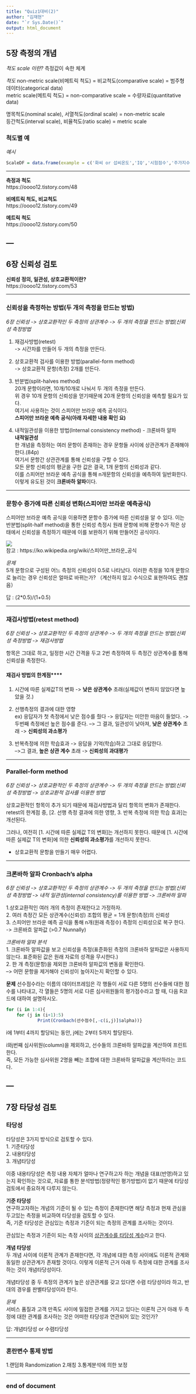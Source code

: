 ```yaml
---
title: "Quiz1대비(2)"
author: "김재현"
date: "`r Sys.Date()`"
output: html_document
---
```


## 5장 측정의 개념

*척도 scale 이란?*
측정값이 속한 체계


*척도*
non-metric scale(비메트릭 척도) = 비교척도(comparative scale) = 범주형   데이터(categorical data)  
metric scale(메트릭 척도) = non-comparative scale = 수량자료(quantitative data)  

명목척도(nominal scale), 서열척도(ordinal scale) = non-metric scale  
등간척도(interval scale), 비율척도(ratio scale) = metric scale

### 척도별 예

*예시*
```r
ScaleDF = data.frame(example = c('화씨 or 섭씨온도','IQ','시험점수','주가지수','선수번호','성별','이름','석차','제품 선호도 순위','소비자만족지수','무게','나이','연소득','가격','시장점유율','경제성장률'), scale = c('interval','interval','interval','ratio',rep('nominal',3), rep('ordinal',2),'interval',rep('ratio',6)))
```

---

**측정과 척도**  
https://oooo12.tistory.com/48

**비메트릭 척도, 비교척도**  
https://oooo12.tistory.com/49

**메트릭 척도**  
https://oooo12.tistory.com/50

---
---

## 6장 신뢰성 검토

**신뢰성 정의, 일관성, 상호교환적이란?**  
https://oooo12.tistory.com/53

---

### 신뢰성을 측정하는 방법(두 개의 측정을 만드는 방법)  
*6장 신뢰성 -> 상호교환적인 두 측정의 상관계수 -> 두 개의 측정을 만드는 방법(신뢰성 측정방법*

1. 재검사방법(retest)  
-> 시간차를 만들어 두 개의 측정을 만든다.

2. 상호교환적 검사를 이용한 방법(parallel-form method)  
-> 상호교환적 문항(측정) 2개를 만든다.

3. 반분법(split-halves method)  
20개 문항이라면, 10개/10개로 나눠서 두 개의 측정을 만든다.  
위 경우 10개 문항의 신뢰성을 얻기때문에 20개 문항의 신뢰성을 예측할 필요가 있다.  
여기서 사용하는 것이 스피어만 브라운 예측 공식이다.  
**스피어만 브라운 예측 공식(아래 자세한 내용 확인 요)**

4. 내적일관성을 이용한 방법(Internal consistency method) - 크론바하 알파  
**내적일관성**  
한 개념을 측정하는 여러 문항이 존재하는 경우 문항들 사이에 상관관계가 존재해야 한다.(84p)  
여기서 문항간 상관관계를 통해 신뢰성을 구할 수 있다.  
모든 문항 신뢰성의 평균을 구한 값은 결국, 1개 문항의 신뢰성과 같다.  
이를 스피어만 브라운 예측 공식을 통해 n개문항의 신뢰성을 예측하여 일반화한다.  
이렇게 유도된 것이 **크론바하 알파**이다.

---

### 문항수 증가에 따른 신뢰성 변화(스피어만 브라운 예측공식)
스피어만 브라운 예측 공식을 이용하면 문항수 증가에 따른 신뢰성을 알 수 있다. 이는 반분법(split-half method)을 통한 신뢰성 측정시 원래 문항에 비해 문항수가 작은 상태에서 신뢰성을 측정하기 때문에 이를 보완하기 위해 만들어진 공식이다. 

![](https://wikimedia.org/api/rest_v1/media/math/render/svg/0582bfa386ff59fc83733278ea79b0b932bfac95)  
참고 : https://ko.wikipedia.org/wiki/스피어만_브라운_공식

*문제*  
5개 문항으로 구성된 어느 측정의 신뢰성이 0.5로 나타났다. 이러한 측정을 10개 문항으로 늘리는 경우 신뢰성은 얼마로 바뀌는가? （계산하지 않고 수식으로 표현하여도 괜찮음）

답 : (2*0.5)/(1+0.5)

---

### 재검사방법(retest method)
*6장 신뢰성 -> 상호교환적인 두 측정의 상관계수 -> 두 개의 측정을 만드는 방법(신뢰성 측정방법 -> 재검사방법*

항목은 그대로 하고, 일정한 시간 간격을 두고 2번 측정하여 두 측정간 상관계수를 통해 신뢰성을 측정한다.

#### 재검사 방법의 한계점****  
1. 시간에 따른 실제값T의 변화 -> **낮은 상관계수** 초래(실제값이 변하지 않았다면 높았을 것.)

2. 선행측정의 결과에 대한 영향  
ex) 응답자가 첫 측정에서 낮은 점수를 줬다 -> 응답자는 미안한 마음이 들었다. -> 두번째 측정에선 높은 점수를 준다.
--> 그 결과, 일관성이 낮아져, **낮은 상관계수** 초래 -> **신뢰성의 과소평가**

3. 반복측정에 의한 학습효과 -> 응답을 기억(학습)하고 그대로 응답한다.  
-->그 결과, **높은 상관 계수** 초래 -> **신뢰성의 과대평가**

---

### Parallel-form method  
*6장 신뢰성 -> 상호교환적인 두 측정의 상관계수 -> 두 개의 측정을 만드는 방법(신뢰성 측정방법 -> 상호교환적 검사를 이용한 방법*

상호교환적인 항목이 추가 되기 때문에 재검사방법과 달리 항목의 변화가 존재한다.  
retest의 한계점 중, [2. 선행 측정 결과에 의한 영향, 3. 반복 측정에 의한 학습 효과]는 개선된다. 

그러나, 여전히 [1. 시간에 따른 실제값 T의 변화]는 개선하지 못한다. 때문에 [1. 시간에 따른 실제값 T의 변화]에 의한 **신뢰성의 과소평가**를 개선하지 못한다.

+ 상호교환적 문항을 만들기 매우 어렵다.

---

### 크론바하 알파 Cronbach's alpha  
*6장 신뢰성 -> 상호교환적인 두 측정의 상관계수 -> 두 개의 측정을 만드는 방법(신뢰성 측정방법 -> 내적 일관성(internal consistency)를 이용한 방법 -> 크론바하 알파*

1.상호교환적인 여러 개의 측정이 존재한다고 가정하자.  
2. 여러 측정간 모든 상관계수(신뢰성) 조합의 평균 = 1개 문항(측정)의 신뢰성  
3. 스피어만 브라운 예측 공식을 통해 n개(원래 측정수) 측정의 신뢰성으로 복구 한다.  
-> 크론바흐 알파값 (>0.7 Nunnally)

*크론바하 알파 분석*  
1. 크론바하 알파값을 보고 신뢰성을 측정(표준화된 측정의 크론바하 알파값은 사용하지 않는다. 표준화된 값은 원래 자료의 성격을 무시한다.)  
2. 한 개 측정(문항)을 제외한 크론바하 알파값의 변동을 확인한다.  
--> 어떤 문항을 제거해야 신뢰성이 높아지는지 확인할 수 있다.

**문제**
선수점수라는 이름의 데이터프레임은 각 행들이 서로 다른 5명의 선수들에 대한 점수를 나타내고, 각 열들은 5명의 서로 다른 심사위원들의 평가점수라고 할 때, 다음 R코드에 대하여 설명하시오.
```r
for (i in 1:4){
	for (j in (i+1):5)
			Print(Cronbach(선수점수[,-c(i,j)]$alpha))}
```

i에 1부터 4까지 할당되는 동안, j에는 2부터 5까지 할당된다. 

i와j번째 심사위원(column)을 제외하고, 선수들의 크론바하 알파값을 계산하여 프린트한다.  
즉, 모든 가능한 심사위원 2명을 빼는 조합에 대한 크론바하 알파값을 계산하라는 코드다.

---
---

## 7장 타당성 검토

### 타당성

타당성은 3가지 방식으로 검토할 수 있다.  
1. 기준타당성  
2. 내용타당성  
3. 개념타당성

이중 내용타당성은 측정 내용 자체가 얼마나 연구하고자 하는 개념을 대표(반영)하고 있는지 확인하는 것으로, 자료를 통한 분석방법(정량적인 평가방법)이 없기 때문에 타당성 검토에서 중요하게 다루지 않는다.

**기준 타당성**  
연구하고자하는 개념의 기준이 될 수 있는 측정이 존재한다면 해당 측정과 현재 관심을 두고있는 측정을 비교하여 타당성을 검토할 수 있다.  
즉, 기준 타당성은 관심있는 측정과 기준이 되는 측정의 관계를 조사하는 것이다.

관심있는 측정과 기준이 되는 측정 사이의 <u>상관계수를 타당성 계수</u>라고 한다.

**개념 타당성**  
두 개념 사이에 이론적 관계가 존재한다면, 각 개념에 대한 측정 사이에도 이론적 관계와 동일한 상관관계가 존재할 것이다. 이렇게 이론적 근거 아래 두 측정에 대한 관계를 조사하는 것이 개념타당성이다.

개념타당성 중 두 측정의 관계가 높은 상관관계를 갖고 있다면 수렴 타당성이라 하고, 반대의 경우를 판별타당성이라 한다. 

*문제*  
서비스 품질과 고객 만족도 사이에 밀접한 관계를 가지고 있다는 이론적 근거 아래 두 측정에 대한 관계를 조사하는 것은 어떠한 타당성과 연관되어 있는 것인가? 

답: 개념타당성 or 수렴타당성

---

### 혼란변수 통제 방법
1.랜덤화 Randomization
2.매칭
3.통계분석에 의한 보정

---


### end of document

